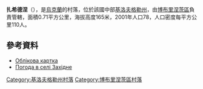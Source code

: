 {{coord|47|58|46|N|32|3|37|E|scale:100000_region:UA|display=title}}

'''扎希德涅'''（{{lang-uk|Західне}}），是[[烏克蘭|烏克蘭]]的村落，位於該國中部[[基洛夫格勒州|基洛夫格勒州]]，由[[博布里涅茨區|博布里涅茨區]]負責管轄，面積0.71平方公里，海拔高度165米，2001年人口78，人口密度每平方公里110人。

==參考資料==
*[http://gska2.rada.gov.ua/pls/z7502/A005?rdat1=11.11.2008&rf7571=16420 Облікова картка]{{dead link|date=2018年3月 |bot=InternetArchiveBot |fix-attempted=yes }}
* [http://weather.in.ua/ua/kirovogradskaja/8696 Погода в селі Західне] {{Wayback|url=http://weather.in.ua/ua/kirovogradskaja/8696 |date=20111220180613 }}

{{DEFAULTSORT:Західне}}
[[Category:基洛夫格勒州村落|Category:基洛夫格勒州村落]]
[[Category:博布里涅茨區村落|Category:博布里涅茨區村落]]


{{Kirovohrad-geo-stub}}